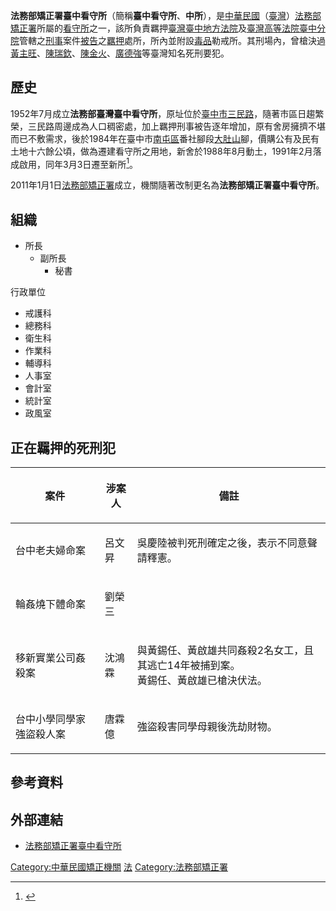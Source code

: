 {{中華民國政府部門基礎資訊
|部門名稱       = 法務部矯正署臺中看守所
|外文名稱       = Taichung Detention Center, AOC, MOJ<br>
|外文語言       = 英語
|部門標誌       = ROC Agency of Corrections Emblem.svg
|部門標誌名稱   = 法務部矯正署署徽
|代表圖像       = 法務部矯正署臺灣臺中看守所.jpg
|代表圖像名稱   = 臺中看守所入口
|首長職銜       = 所長
|首長姓名       = 蘇慶榮
|副首長職銜     = 副所長
|副首長姓名     = 杜聰典
|秘書長職銜     = 秘書
|秘書長姓名     = 鄭哲成
|任命者姓名     = [[中華民國法務部|法務部部長]]
|官員任期       = 無任期保障
|機關類型       = 
|所屬部門       = [[法務部矯正署|法務部矯正署]]
|員額           = 221人
|年度預算額     = 約[[新台幣|新台幣]]2.21億元（2013年）
|授權法源       = 
|成立日期       = 1952年7月
|前身機關       = 1952年 臺灣臺中看守所
|解散日期       = 
|後繼機關       = 
|內部單位       = 5科、4室、1所
|附屬機關       = 
|任務編組       = 
|地址           = [[臺中市|臺中市]][[南屯區|南屯區]]培德路11號
|電話           = +886 4 2385-3880
|網站           = [http://www.tcd.moj.gov.tw/ www.tcd.moj.gov.tw]
|備註           = 
}}

'''法務部矯正署臺中看守所'''（簡稱'''臺中看守所'''、'''中所'''），是[[中華民國|中華民國]]（[[臺灣|臺灣]]）[[法務部矯正署|法務部矯正署]]所屬的[[看守所|看守所]]之一，該所負責羈押[[臺灣臺中地方法院|臺灣臺中地方法院]]及[[臺灣高等法院臺中分院|臺灣高等法院臺中分院]]管轄之[[刑事|刑事]]案件[[被告|被告]]之[[羈押|羈押]]處所，所內並附設[[毒品|毒品]]勒戒所。其刑場內，曾槍決過[[黃主旺|黃主旺]]、[[陳瑞欽|陳瑞欽]]、[[陳金火|陳金火]]、[[廣德強|廣德強]]等臺灣知名死刑要犯。

== 歷史 == 
1952年7月成立'''法務部臺灣臺中看守所'''，原址位於[[臺中市|臺中市]][[三民路_(台中市區)|三民路]]，隨著市區日趨繁榮，三民路周邊成為人口稠密處，加上羈押刑事被告逐年增加，原有舍房擁擠不堪而已不敷需求，後於1984年在臺中市[[南屯區|南屯區]]番社腳段[[大肚山|大肚山]]腳，價購公有及民有土地十六餘公頃，做為遷建看守所之用地，新舍於1988年8月動土，1991年2月落成啟用，同年3月3日遷至新所<ref>{{cite web|url=http://www.tcd.moj.gov.tw/ct.asp?xItem=3331&CtNode=4850&mp=080|title=歷史沿革|publisher=法務部矯正署臺中看守所|date=2013-03-05|accessdate=2013-04-20|archive-url=https://web.archive.org/web/20160305014445/http://www.tcd.moj.gov.tw/ct.asp?xItem=3331&CtNode=4850&mp=080|archive-date=2016-03-05|dead-url=yes}}</ref>。

2011年1月1日[[法務部矯正署|法務部矯正署]]成立，機關隨著改制更名為'''法務部矯正署臺中看守所'''。

==組織==
*所長
**副所長
***秘書

;行政單位
*戒護科
*總務科
*衛生科
*作業科
*輔導科
*人事室
*會計室
*統計室
*政風室

== 正在羈押的死刑犯 ==
{| class="wikitable"
|-
! 案件 !! 涉案人 !! 備註
|-
| 台中老夫婦命案 || 呂文昇 ||吳慶陸被判死刑確定之後，表示不同意聲請釋憲。
|-
| 輪姦燒下體命案 || 劉榮三||
|-
| 移新實業公司姦殺案 || 沈鴻霖||與黃錫任、黃啟雄共同姦殺2名女工，且其逃亡14年被捕到案。<br>黃錫任、黃啟雄已槍決伏法。
|-
| 台中小學同學家強盜殺人案 || 唐霖億||強盜殺害同學母親後洗劫財物。
|}

== 參考資料 ==
{{Reflist}}

== 外部連結 ==
* [https://web.archive.org/web/20190518183208/https://www.tcd.moj.gov.tw/ 法務部矯正署臺中看守所]

{{法務部矯正署}}

[[Category:中華民國矯正機關|Category:中華民國矯正機關]]
[[Category:臺中市南屯區的政府機關|法]]
[[Category:法務部矯正署|Category:法務部矯正署]]